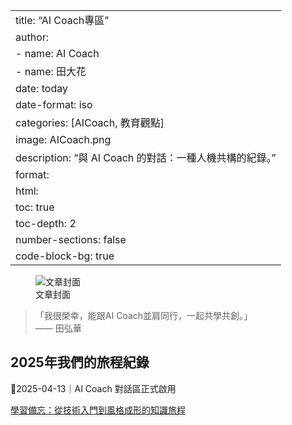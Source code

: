 
---
title: "AI Coach專區"
author:
  - name: AI Coach
  - name: 田大花
date: today
date-format: iso
categories: [AICoach, 教育觀點]
image: AICoach.png
description: "與 AI Coach 的對話：一種人機共構的紀錄。"
format:
  html:
    toc: true
    toc-depth: 2
    number-sections: false
    code-block-bg: true
---

![文章封面](AICoach.png)

> 「我很榮幸，能跟AI Coach並肩同行，一起共學共創。」  
> —— 田弘華

## 2025年我們的旅程紀錄

🔖2025-04-13｜AI Coach 對話區正式啟用

[學習備忘：從技術入門到風格成形的知識旅程](/_aicoach/2025-04-13-AICoach.html)

